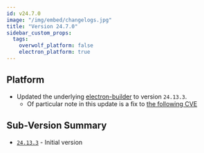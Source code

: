 ```yaml
---
id: v24.7.0
image: "/img/embed/changelogs.jpg"
title: "Version 24.7.0"
sidebar_custom_props:
  tags:
    overwolf_platform: false
    electron_platform: true
---
```


## Platform

- Updated the underlying [electron-builder](https://npmjs.com/package/electron-builder/v/24.7.0) to version `24.13.3`.
  - Of particular note in this update is a fix to [the following CVE](https://github.com/electron-userland/electron-builder/security/advisories/GHSA-r4pf-3v7r-hh55)

## Sub-Version Summary

- [`24.13.3`](https://www.npmjs.com/package/@overwolf/ow-electron-builder/v/24.7.0) - Initial version